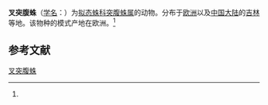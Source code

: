 {{Speciesbox
| name = 叉突腹蛛
| status = 
| status_system = 
| image = 
| genus = Ero
| species = furcata
| authority = (Villers, 1789)<ref name='id12881'>{{cite web| url =http://www.bioinfo.cn/db05/BjdwSpecies.php?action=view&id=12881| title =叉突腹蛛| work =《中国动物物种编目数据库》| publisher =中国科学院微生物研究所| author =中国科学院动物研究所| accessdate =2009-04-28| deadurl =yes| archiveurl =https://web.archive.org/web/20160305075508/http://www.bioinfo.cn/db05/BjdwSpecies.php?action=view&id=12881| archivedate =2016-03-05}}</ref>
}}

'''叉突腹蛛'''（[[学名|学名]]：{{lang|la|''Ero furcata''}}）为[[拟态蛛科|拟态蛛科]][[突腹蛛属|突腹蛛属]]的动物。分布于[[欧洲|欧洲]]以及[[中国大陆|中国大陆]]的[[吉林|吉林]]等地。该物种的模式产地在欧洲。<ref name='id12881'/>

== 参考文献 ==
{{reflist}}

{{Wikispecies|Ero furcata}}
{{Taxonbar|from=Q2450074}}

[[Category:突腹蛛属|叉突腹蛛]]


{{蜘蛛小作品}}
